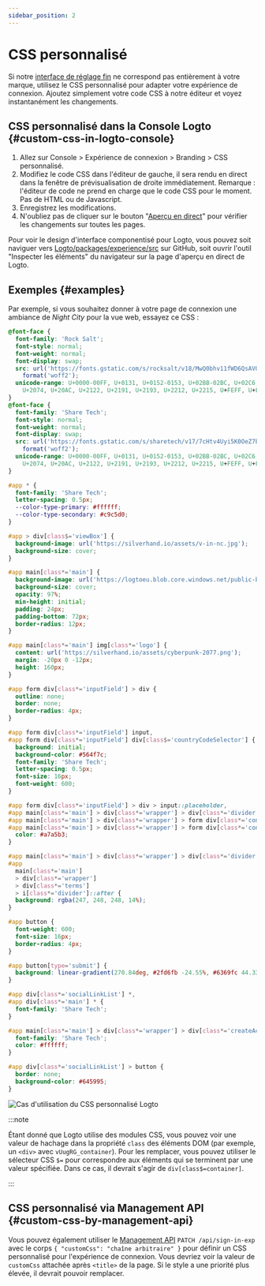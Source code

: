 ```yaml
---
sidebar_position: 2
---
```


# CSS personnalisé

Si notre [interface de réglage fin](/customization/match-your-brand) ne correspond pas entièrement à votre marque, utilisez le CSS personnalisé pour adapter votre expérience de connexion. Ajoutez simplement votre code CSS à notre éditeur et voyez instantanément les changements.

## CSS personnalisé dans la Console Logto \{#custom-css-in-logto-console}

1. Allez sur <CloudLink to="/sign-in-experience/branding">Console > Expérience de connexion > Branding > CSS personnalisé</CloudLink>.
2. Modifiez le code CSS dans l'éditeur de gauche, il sera rendu en direct dans la fenêtre de prévisualisation de droite immédiatement. Remarque : l'éditeur de code ne prend en charge que le code CSS pour le moment. Pas de HTML ou de Javascript.
3. Enregistrez les modifications.
4. N'oubliez pas de cliquer sur le bouton "[Aperçu en direct](/customization/live-preview)" pour vérifier les changements sur toutes les pages.

Pour voir le design d'interface componentisé pour Logto, vous pouvez soit naviguer vers [Logto/packages/experience/src](https://github.com/logto-io/logto/tree/master/packages/experience/src) sur GitHub, soit ouvrir l'outil "Inspecter les éléments" du navigateur sur la page d'aperçu en direct de Logto.

## Exemples \{#examples}

Par exemple, si vous souhaitez donner à votre page de connexion une ambiance de _Night City_ pour la vue web, essayez ce CSS :

```css
@font-face {
  font-family: 'Rock Salt';
  font-style: normal;
  font-weight: normal;
  font-display: swap;
  src: url('https://fonts.gstatic.com/s/rocksalt/v18/MwQ0bhv11fWD6QsAVOZrt0M6p7NGrQ.woff2')
    format('woff2');
  unicode-range: U+0000-00FF, U+0131, U+0152-0153, U+02BB-02BC, U+02C6, U+02DA, U+02DC, U+2000-206F,
    U+2074, U+20AC, U+2122, U+2191, U+2193, U+2212, U+2215, U+FEFF, U+FFFD;
}
@font-face {
  font-family: 'Share Tech';
  font-style: normal;
  font-weight: normal;
  font-display: swap;
  src: url('https://fonts.gstatic.com/s/sharetech/v17/7cHtv4Uyi5K0OeZ7bohU8H0JmBUhfrE.woff2')
    format('woff2');
  unicode-range: U+0000-00FF, U+0131, U+0152-0153, U+02BB-02BC, U+02C6, U+02DA, U+02DC, U+2000-206F,
    U+2074, U+20AC, U+2122, U+2191, U+2193, U+2212, U+2215, U+FEFF, U+FFFD;
}

#app * {
  font-family: 'Share Tech';
  letter-spacing: 0.5px;
  --color-type-primary: #ffffff;
  --color-type-secondary: #c9c5d0;
}

#app > div[class$='viewBox'] {
  background-image: url('https://silverhand.io/assets/v-in-nc.jpg');
  background-size: cover;
}

#app main[class*='main'] {
  background-image: url('https://logtoeu.blob.core.windows.net/public-blobs/g3cp4y/m-g3cp4y/2024/01/02/w9j0x57g/gentle-universe.png');
  background-size: cover;
  opacity: 97%;
  min-height: initial;
  padding: 24px;
  padding-bottom: 72px;
  border-radius: 12px;
}

#app main[class*='main'] img[class*='logo'] {
  content: url('https://silverhand.io/assets/cyberpunk-2077.png');
  margin: -20px 0 -12px;
  height: 160px;
}

#app form div[class*='inputField'] > div {
  outline: none;
  border: none;
  border-radius: 4px;
}

#app form div[class*='inputField'] input,
#app form div[class*='inputField'] div[class$='countryCodeSelector'] {
  background: initial;
  background-color: #564f7c;
  font-family: 'Share Tech';
  letter-spacing: 0.5px;
  font-size: 16px;
  font-weight: 600;
}

#app form div[class*='inputField'] > div > input::placeholder,
#app main[class*='main'] > div[class*='wrapper'] > div[class*='divider'],
#app main[class*='main'] > div[class*='wrapper'] > form div[class*='content'],
#app main[class*='main'] > div[class*='wrapper'] > form div[class*='content'] > span {
  color: #a7a5b3;
}

#app main[class*='main'] > div[class*='wrapper'] > div[class*='divider'] > i[class*='line'],
#app
  main[class*='main']
  > div[class*='wrapper']
  > div[class*='terms']
  > i[class*='divider']::after {
  background: rgba(247, 248, 248, 14%);
}

#app button {
  font-weight: 600;
  font-size: 16px;
  border-radius: 4px;
}

#app button[type='submit'] {
  background: linear-gradient(270.84deg, #2fd6fb -24.55%, #6369fc 44.33%, #a741eb 119.2%), #5d34f2;
}

#app div[class*='socialLinkList'] *,
#app div[class*='main'] * {
  font-family: 'Share Tech';
}

#app main[class*='main'] > div[class*='wrapper'] > div[class*='createAccount'] {
  font-family: 'Share Tech';
  color: #ffffff;
}

#app div[class*='socialLinkList'] > button {
  border: none;
  background-color: #645995;
}
```

<img
  src="/img/assets/logto-custom-css-use-case.png"
  alt="Cas d'utilisation du CSS personnalisé Logto"
/>

:::note

Étant donné que Logto utilise des modules CSS, vous pouvez voir une valeur de hachage dans la propriété `class` des éléments DOM (par exemple, un `<div>` avec `vUugRG_container`). Pour les remplacer, vous pouvez utiliser le sélecteur CSS `$=` pour correspondre aux éléments qui se terminent par une valeur spécifiée. Dans ce cas, il devrait s'agir de `div[class$=container]`.

:::

## CSS personnalisé via Management API \{#custom-css-by-management-api}

Vous pouvez également utiliser le [Management API](https://openapi.logto.io/operation/operation-uploadcustomuiassets) `PATCH /api/sign-in-exp` avec le corps `{ "customCss": "chaîne arbitraire" }` pour définir un CSS personnalisé pour l'expérience de connexion. Vous devriez voir la valeur de `customCss` attachée après `<title>` de la page. Si le style a une priorité plus élevée, il devrait pouvoir remplacer.
